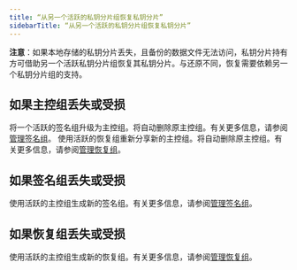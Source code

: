 ```yaml
---
title: “从另一个活跃的私钥分片组恢复私钥分片”
sidebarTitle: “从另一个活跃的私钥分片组恢复私钥分片”
---
```


**注意**：如果本地存储的私钥分片丢失，且备份的数据文件无法访问，私钥分片持有方可借助另一个活跃私钥分片组恢复其私钥分片。与还原不同，恢复需要依赖另一个私钥分片组的支持。

## 如果主控组丢失或受损

将一个活跃的签名组升级为主控组。将自动删除原主控组。有关更多信息，请参阅[管理签名组](/en/portal/mpc-wallets/ocw/manage-key-share-groups#manage-signing-groups)。
使用活跃的恢复组重新分享新的主控组。将自动删除原主控组。有关更多信息，请参阅[管理恢复组](/en/portal/mpc-wallets/ocw/manage-key-share-groups#manage-recovery-groups)。

## 如果签名组丢失或受损

使用活跃的主控组生成新的签名组。有关更多信息，请参阅[管理签名组](/en/portal/mpc-wallets/ocw/manage-key-share-groups#manage-signing-groups)。

## 如果恢复组丢失或受损

使用活跃的主控组生成新的恢复组。有关更多信息，请参阅[管理恢复组](/en/portal/mpc-wallets/ocw/manage-key-share-groups#manage-recovery-groups)。